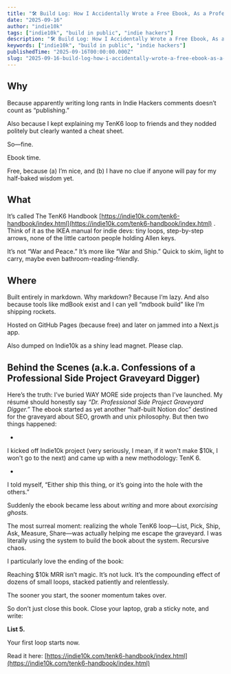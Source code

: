 ```yaml
---
title: "🛠️ Build Log: How I Accidentally Wrote a Free Ebook, As a Professional Side Project Graveyard Digger"
date: "2025-09-16"
author: "indie10k"
tags: ["indie10k", "build in public", "indie hackers"]
description: "🛠️ Build Log: How I Accidentally Wrote a Free Ebook, As a Professional Side Project Graveyard Digger"
keywords: ["indie10k", "build in public", "indie hackers"]
publishedTime: "2025-09-16T00:00:00.000Z"
slug: "2025-09-16-build-log-how-i-accidentally-wrote-a-free-ebook-as-a-professional-side-project-graveyard-digger-rRHy5UwuoFEnqWhn7FOq"
---
```


## Why

Because apparently writing long rants in Indie Hackers comments doesn’t count as “publishing.”

Also because I kept explaining my TenK6 loop to friends and they nodded politely but clearly wanted a cheat sheet.

So—fine.

Ebook time.

Free, because (a) I’m nice, and (b) I have no clue if anyone will pay for my half-baked wisdom yet.
## What

It’s called The TenK6 Handbook [https://indie10k.com/tenk6-handbook/index.html](https://indie10k.com/tenk6-handbook/index.html) . Think of it as the IKEA manual for indie devs: tiny loops, step-by-step arrows, none of the little cartoon people holding Allen keys.

It’s not “War and Peace.” It’s more like “War and Ship.” Quick to skim, light to carry, maybe even bathroom-reading-friendly.
## Where

Built entirely in markdown. Why markdown? Because I’m lazy. And also because tools like mdBook exist and I can yell “mdbook build” like I’m shipping rockets.

Hosted on GitHub Pages (because free) and later on jammed into a Next.js app.

Also dumped on Indie10k as a shiny lead magnet. Please clap.
## Behind the Scenes (a.k.a. Confessions of a Professional Side Project Graveyard Digger)

Here’s the truth: I’ve buried WAY MORE side projects than I’ve launched. My résumé should honestly say *“Dr. Professional Side Project Graveyard Digger.”*
The ebook started as yet another “half-built Notion doc” destined for the graveyard about SEO, growth and unix philosophy. But then two things happened:

- 
I kicked off Indie10k project (very seriously, I mean, if it won't make $10k, I won't go to the next) and came up with a new methodology: TenK 6.

- 
I told myself, “Either ship this thing, or it’s going into the hole with the others.”

Suddenly the ebook became less about *writing* and more about *exorcising ghosts.*

The most surreal moment: realizing the whole TenK6 loop—List, Pick, Ship, Ask, Measure, Share—was actually helping me escape the graveyard. I was literally using the system to build the book about the system. Recursive chaos.

I particularly love the ending of the book:

Reaching $10k MRR isn’t magic.
It’s not luck.
It’s the compounding effect of dozens of small loops, stacked patiently and relentlessly.

The sooner you start, the sooner momentum takes over.

So don’t just close this book.
Close your laptop, grab a sticky note, and write:

**List 5.**

Your first loop starts now.

Read it here: [https://indie10k.com/tenk6-handbook/index.html](https://indie10k.com/tenk6-handbook/index.html)